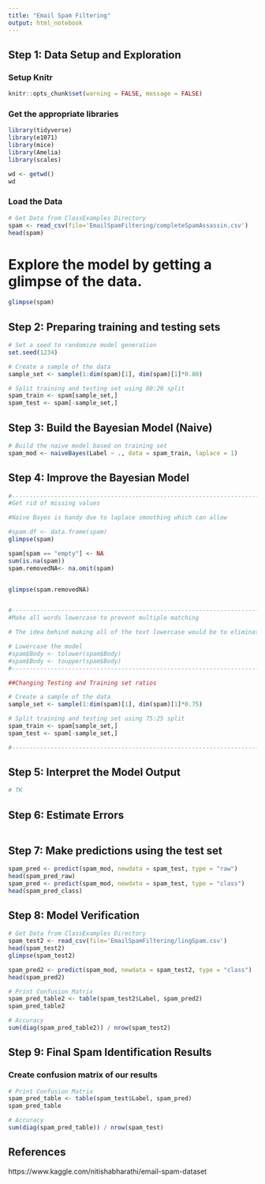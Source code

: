 ```yaml
---
title: "Email Spam Filtering"
output: html_notebook
---
```


## Step 1: Data Setup and Exploration

### Setup Knitr
```r
knitr::opts_chunk$set(warning = FALSE, message = FALSE)
```

### Get the appropriate libraries
```r
library(tidyverse)
library(e1071)
library(mice)
library(Amelia)
library(scales)

wd <- getwd()
wd
```



### Load the Data
```r
# Get Data from ClassExamples Directory
spam <- read_csv(file='EmailSpamFiltering/completeSpamAssassin.csv')
head(spam)
```

# Explore the model by getting a glimpse of the data.
```r
glimpse(spam)
```

## Step 2: Preparing training and testing sets
```r
# Set a seed to randomize model generation
set.seed(1234)

# Create a sample of the data
sample_set <- sample(1:dim(spam)[1], dim(spam)[1]*0.80)

# Split training and testing set using 80:20 split
spam_train <- spam[sample_set,]
spam_test <- spam[-sample_set,]
```

## Step 3: Build the Bayesian Model (Naive)
```r
# Build the naive model based on training set
spam_mod <- naiveBayes(Label ~ ., data = spam_train, laplace = 1)

```


## Step 4: Improve the Bayesian Model
```r
#-----------------------------------------------------------------------------------------------
#Get rid of missing values

#Naive Bayes is handy due to laplace smoothing which can allow

#spam.df <- data.frame(spam)
glimpse(spam)

spam[spam == "empty"] <- NA
sum(is.na(spam))
spam.removedNA<- na.omit(spam)


glimpse(spam.removedNA)


#-----------------------------------------------------------------------------------------------
#Make all words lowercase to prevent multiple matching

# The idea behind making all of the text lowercase would be to eliminate cases where words that are the same but have different capitalization are considered different. Example being (free and FREE). This would be beneficial if in the context of the word they mean the same, but in this case, a sign of a spam email would be words in all caps, meaning that it is important to keep the text as is to increase the accuracy of the model.

# Lowercase the model
#spam$Body <- tolower(spam$Body)
#spam$Body <- toupper(spam$Body)
#-----------------------------------------------------------------------------------------------

##Changing Testing and Training set ratios

# Create a sample of the data
sample_set <- sample(1:dim(spam)[1], dim(spam)[1]*0.75)

# Split training and testing set using 75:25 split
spam_train <- spam[sample_set,]
spam_test <- spam[-sample_set,]

#-----------------------------------------------------------------------------------------------


```


## Step 5: Interpret the Model Output
```r
# TK
```


## Step 6: Estimate Errors
```r

```


## Step 7: Make predictions using the test set
```r
spam_pred <- predict(spam_mod, newdata = spam_test, type = "raw")
head(spam_pred_raw)
spam_pred <- predict(spam_mod, newdata = spam_test, type = "class")
head(spam_pred_class)
```

## Step 8: Model Verification
```r
# Get Data from ClassExamples Directory
spam_test2 <- read_csv(file='EmailSpamFiltering/lingSpam.csv')
head(spam_test2)
glimpse(spam_test2)

spam_pred2 <- predict(spam_mod, newdata = spam_test2, type = "class")
head(spam_pred2)
```

```r
# Print Confusion Matrix
spam_pred_table2 <- table(spam_test2$Label, spam_pred2)
spam_pred_table2

# Accuracy
sum(diag(spam_pred_table2)) / nrow(spam_test2)
```

## Step 9: Final Spam Identification Results

### Create confusion matrix of our results
```r
# Print Confusion Matrix
spam_pred_table <- table(spam_test$Label, spam_pred)
spam_pred_table

# Accuracy
sum(diag(spam_pred_table)) / nrow(spam_test)
```


## References
https://www.kaggle.com/nitishabharathi/email-spam-dataset